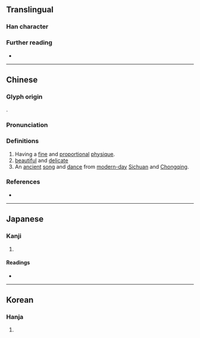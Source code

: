 {{character info}}
==Translingual==

===Han character===
{{Han char|rn=38|rad=女|as=14|sn=17|four=47414|canj=VSMG|ids=⿰女翟}}

===Further reading===
* {{Han ref|kx=0272.310|dkj=06813|dj=0540.410|hdz=21088.050|uh=5B25|ud=23333|bh=ECCF|bd=60623}}

----

==Chinese==
{{zh-forms}}

===Glyph origin===
{{Han etym}}
{{Han compound|女|翟|c1=s|c2=p|ls=psc|t1=woman}}.

===Pronunciation===
{{zh-pron
|m=tiǎo,diào
|c=tiu5,tiu4
|mc=y
|oc=y
|cat=a,n
}}

===Definitions===
{{head|zh|Han character}}

# Having a [[fine]] and [[proportional]] [[physique]].
# [[beautiful]] and [[delicate]]
# An [[ancient]] [[song]] and [[dance]] from [[modern-day]] [[Sichuan]] and [[Chongqing]].

===References===
* {{R:yue:Hanzi}}

----

==Japanese==

===Kanji===
{{ja-kanji|grade=|rs=女14}}

# {{rfdef|ja|sort=女14}}

====Readings====
* {{ja-readings|on=ちょう,じょう,たく,だく,てき,ちゃく|kun=よい,あでやか,とりかえる}}

----

==Korean==

===Hanja===
{{ko-hanja|조}}

# {{rfdef|ko|sort=女14}}